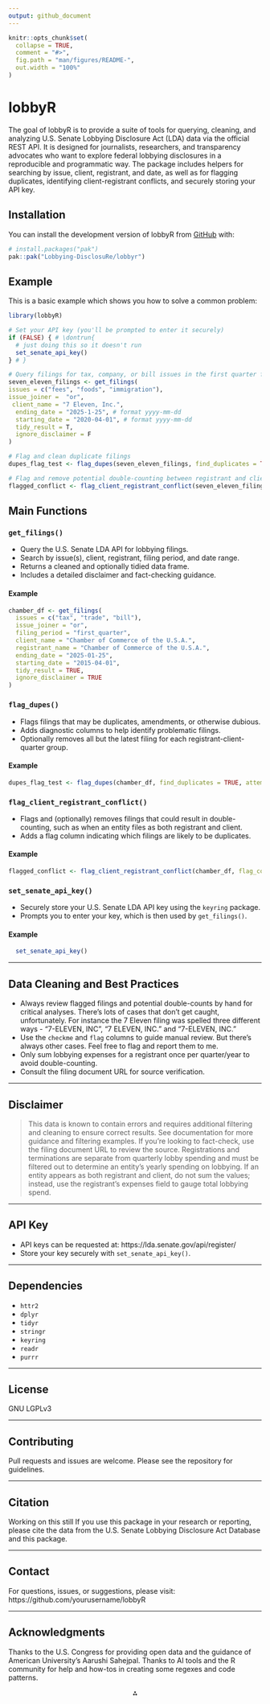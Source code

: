 ```yaml
---
output: github_document
---
```


<!-- README.md is generated from README.Rmd. Please edit that file -->

```r
knitr::opts_chunk$set(
  collapse = TRUE,
  comment = "#>",
  fig.path = "man/figures/README-",
  out.width = "100%"
)
```

# lobbyR

<!-- badges: start -->
<!-- badges: end -->

The goal of lobbyR is to provide a suite of tools for querying, cleaning, and analyzing U.S. Senate Lobbying Disclosure Act (LDA) data via the official REST API. It is designed for journalists, researchers, and transparency advocates who want to explore federal lobbying disclosures in a reproducible and programmatic way. The package includes helpers for searching by issue, client, registrant, and date, as well as for flagging duplicates, identifying client-registrant conflicts, and securely storing your API key.

## Installation

You can install the development version of lobbyR from [GitHub](https://github.com/) with:

``` r
# install.packages("pak")
pak::pak("Lobbying-DisclosuRe/lobbyr")
```

## Example

This is a basic example which shows you how to solve a common problem:

```r
library(lobbyR)

# Set your API key (you'll be prompted to enter it securely)
if (FALSE) { # \dontrun{
  # just doing this so it doesn't run
  set_senate_api_key()
} # }

# Query filings for tax, company, or bill issues in the first quarter for a specific client/registrant
seven_eleven_filings <- get_filings(
issues = c("fees", "foods", "immigration"),
issue_joiner =  "or",
 client_name = "7 Eleven, Inc.",
  ending_date = "2025-1-25", # format yyyy-mm-dd
  starting_date = "2020-04-01", # format yyyy-mm-dd
  tidy_result = T,
  ignore_disclaimer = F
)

# Flag and clean duplicate filings
dupes_flag_test <- flag_dupes(seven_eleven_filings, find_duplicates = TRUE, attempt_cleaning = TRUE)

# Flag and remove potential double-counting between registrant and client
flagged_conflict <- flag_client_registrant_conflict(seven_eleven_filings, flag_conflict = TRUE, clean_doublecounts = TRUE)

```

## Main Functions

### `get_filings()`

- Query the U.S. Senate LDA API for lobbying filings.
- Search by issue(s), client, registrant, filing period, and date range.
- Returns a cleaned and optionally tidied data frame.
- Includes a detailed disclaimer and fact-checking guidance.


#### Example


```r

chamber_df <- get_filings(
  issues = c("tax", "trade", "bill"),
  issue_joiner = "or",
  filing_period = "first_quarter",
  client_name = "Chamber of Commerce of the U.S.A.",
  registrant_name = "Chamber of Commerce of the U.S.A.",
  ending_date = "2025-01-25",
  starting_date = "2015-04-01",
  tidy_result = TRUE,
  ignore_disclaimer = TRUE
)


```


### `flag_dupes()`

- Flags filings that may be duplicates, amendments, or otherwise dubious.
- Adds diagnostic columns to help identify problematic filings.
- Optionally removes all but the latest filing for each registrant-client-quarter group.


#### Example

```r
dupes_flag_test <- flag_dupes(chamber_df, find_duplicates = TRUE, attempt_cleaning = TRUE)

```



### `flag_client_registrant_conflict()`

- Flags and (optionally) removes filings that could result in double-counting, such as when an entity files as both registrant and client.
- Adds a flag column indicating which filings are likely to be duplicates.


#### Example

```r
flagged_conflict <- flag_client_registrant_conflict(chamber_df, flag_conflict = TRUE, clean_doublecounts = TRUE)

```


### `set_senate_api_key()`

- Securely store your U.S. Senate LDA API key using the `keyring` package.
- Prompts you to enter your key, which is then used by `get_filings()`.


#### Example

```r

  set_senate_api_key()

```

---

## Data Cleaning and Best Practices

- Always review flagged filings and potential double-counts by hand for critical analyses. There's lots of cases that don't get caught, unfortunately. For instance the 7 Eleven filing was spelled three different ways - "7-ELEVEN, INC", 	"7 ELEVEN, INC." and "7-ELEVEN, INC." 
- Use the `checkme` and `flag` columns to guide manual review. But there's always other cases. Feel free to flag and report them to me. 
- Only sum lobbying expenses for a registrant once per quarter/year to avoid double-counting.
- Consult the filing document URL for source verification.

---

## Disclaimer

> This data is known to contain errors and requires additional filtering and cleaning to ensure correct results. See documentation for more guidance and filtering examples. If you're looking to fact-check, use the filing document URL to review the source. Registrations and terminations are separate from quarterly lobby spending and must be filtered out to determine an entity's yearly spending on lobbying. If an entity appears as both registrant and client, do not sum the values; instead, use the registrant's expenses field to gauge total lobbying spend.

---

## API Key

- API keys can be requested at: https://lda.senate.gov/api/register/
- Store your key securely with `set_senate_api_key()`.

---

## Dependencies

- `httr2`
- `dplyr`
- `tidyr`
- `stringr`
- `keyring`
- `readr`
- `purrr`

---

## License

GNU LGPLv3

---

## Contributing

Pull requests and issues are welcome. Please see the repository for guidelines.

---

## Citation
Working on this still
If you use this package in your research or reporting, please cite the data from the U.S. Senate Lobbying Disclosure Act Database and this package.

---

## Contact

For questions, issues, or suggestions, please visit: https://github.com/yourusername/lobbyR

---

## Acknowledgments

Thanks to the U.S. Congress for providing open data and the guidance of American University's Aarushi Sahejpal. Thanks to AI tools and the R community for help and how-tos in creating some regexes and code patterns.

<div style="text-align: center">⁂</div>
